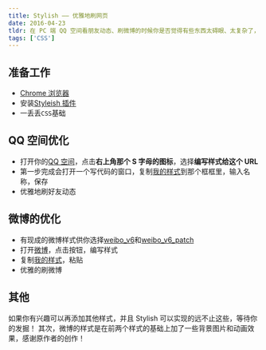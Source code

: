 ```yaml
---
title: Stylish —— 优雅地刷网页
date: 2016-04-23
tldr: 在 PC 端 QQ 空间看朋友动态、刷微博的时候你是否觉得有些东西太碍眼、太复杂了，对，我就是这样觉的，所以呢，下面就让 Stylish 还给你一个清爽优雅的界面。
tags: ['CSS']
---
```


## 准备工作

- [Chrome 浏览器](http://coderfe.cn/2016/04/21/high-quality-apps-windows-ios-android/)
- 安装[Styleish 插件](https://chrome.google.com/webstore/detail/fjnbnpbmkenffdnngjfgmeleoegfcffe)
- 一丢丢`CSS`基础

## QQ 空间优化

- 打开你的[QQ 空间](http://qzone.qq.com/)，点击**右上角那个 S 字母的图标**，选择**编写样式给这个 URL**
- 第一步完成会打开一个写代码的窗口，复制[我的样式](https://github.com/coderfe/cssstyles/blob/master/qzone-redesign.css)到那个框框里，输入名称，保存
- 优雅地刷好友动态

## 微博的优化

- 有现成的微博样式供你选择[weibo_v6](https://userstyles.org/styles/106272/weibo-v6)和[weibo_v6_patch](https://userstyles.org/styles/123737/weibo-v6-patch)
- 打开[微博](http://www.weibo.com)，点击按钮，编写样式
- 复制[我的样式](https://github.com/coderfe/cssstyles/blob/master/weibo-redesign.css)，粘贴
- 优雅的刷微博

## 其他

如果你有兴趣可以再添加其他样式，并且 Stylish 可以实现的远不止这些，等待你的发掘！
其次，微博的样式是在前两个样式的基础上加了一些背景图片和动画效果，感谢原作者的创作！
